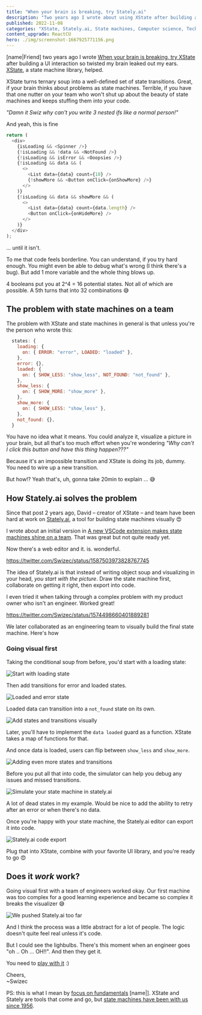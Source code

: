 ```yaml
---
title: "When your brain is breaking, try Stately.ai"
description: "Two years ago I wrote about using XState after building a UI interaction so twisted my brain leaked out my ears. It helped. Now the creators have made something even better – Stately.ai 😍"
published: 2022-11-08
categories: "XState, Stately.ai, State machines, Computer science, Technical, React"
content_upgrade: ReactCU
hero: ./img/screenshot-1667925771156.png
---
```


[name|Friend] two years ago I wrote [When your brain is breaking, try XState](https://swizec.com/blog/when-your-brain-is-breaking-try-xstate/) after building a UI interaction so twisted my brain leaked out my ears. [XState](https://xstate.js.org), a state machine library, helped.

XState turns ternary soup into a well-defined set of state transitions. Great, if your brain thinks about problems as state machines. Terrible, if you have that one nutter on your team who won't shut up about the beauty of state machines and keeps stuffing them into your code.

_"Damn it Swiz why can't you write 3 nested ifs like a normal person!"_

And yeah, this is fine

```javascript
return (
  <div>
    {isLoading && <Spinner />}
    {!isLoading && !data && <NotFound />}
    {!isLoading && isError && <Ooopsies />}
    {!isLoading && data && (
      <>
        <List data={data} count={10} />
        {!showMore && <Button onClick={onShowMore} />}
      </>
    )}
    {!isLoading && data && showMore && (
      <>
        <List data={data} count={data.length} />
        <Button onClick={onHideMore} />
      </>
    )}
  </div>
);
```

... until it isn't.

To me that code feels borderline. You can understand, if you try hard enough. You might even be able to debug what's wrong (I think there's a bug). But add 1 more variable and the whole thing blows up.

4 booleans put you at 2^4 = 16 potential states. Not all of which are possible. A 5th turns that into 32 combinations 😅

## The problem with state machines on a team

The problem with XState and state machines in general is that unless you're the person who wrote this:

```javascript
  states: {
    loading: {
      on: { ERROR: "error", LOADED: "loaded" },
    },
    error: {},
    loaded: {
      on: { SHOW_LESS: "show_less", NOT_FOUND: "not_found" },
    },
    show_less: {
      on: { SHOW_MORE: "show_more" },
    },
    show_more: {
      on: { SHOW_LESS: "show_less" },
    },
    not_found: {},
  }
```

You have no idea what it means. You could analyze it, visualize a picture in your brain, but all that's too much effort when you're wondering _"Why can't I click this button and have this thing happen???"_

Because it's an impossible transition and XState is doing its job, dummy. You need to wire up a new transition.

But how!? Yeah that's, uh, gonna take 20min to explain ... 😅

## How Stately.ai solves the problem

Since that post 2 years ago, David – creator of XState – and team have been hard at work on [Stately.ai](https://stately.ai), a tool for building state machines visually 😍

I wrote about an initial version in [A new VSCode extension makes state machines shine on a team](https://swizec.com/blog/a-new-vscode-extension-makes-state-machines-shine-on-a-team/). That was great but not quite ready yet.

Now there's a web editor and it. is. wonderful.

https://twitter.com/Swizec/status/1587503973828767745

The idea of Stately.ai is that instead of writing object soup and visualizing in your head, _you start with the picture_. Draw the state machine first, collaborate on getting it right, then export into code.

I even tried it when talking through a complex problem with my product owner who isn't an engineer. Worked great!

https://twitter.com/Swizec/status/1574498660401889281

We later collaborated as an engineering team to visually build the final state machine. Here's how

### Going visual first

Taking the conditional soup from before, you'd start with a loading state:

![Start with loading state](./img/Start-with-loading-statef58cbd.png)

Then add transitions for error and loaded states.

![Loaded and error state](./img/Loaded-and-error-state612gig.png)

Loaded data can transition into a `not_found` state on its own.

![Add states and transitions visually](./img/Add-states-and-transitions-visually3f738b.gif)

Later, you'll have to implement the `data loaded` guard as a function. XState takes a map of functions for that.

And once data is loaded, users can flip between `show_less` and `show_more`.

![Adding even more states and transitions](./img/Adding-even-more-states-and-transitions08ch6i.gif)

Before you put all that into code, the simulator can help you debug any issues and missed transitions.

![Simulate your state machine in stately.ai](./img/Simulate-your-state-machine-in-statelyai8g1i16.gif)

A lot of dead states in my example. Would be nice to add the ability to retry after an error or when there's no data.

Once you're happy with your state machine, the Stately.ai editor can export it into code.

![Stately.ai code export](./img/Statelyai-code-exportabceg2.png)

Plug that into XState, combine with your favorite UI library, and you're ready to go 😍

## Does it _work_ work?

Going visual first with a team of engineers worked okay. Our first machine was too complex for a good learning experience and became so complex it breaks the visualizer 😅

![We pushed Stately.ai too far](./img/We-pushed-Statelyai-too-farb4104e.png)

And I think the process was a little abstract for a lot of people. The logic doesn't quite feel real unless it's code.

But I could see the lighbulbs. There's this moment when an engineer goes "oh .. Oh ... OH!!". And then they get it.

You need to [play with it](https://stately.ai) :)

Cheers,<br/>
~Swizec

PS: this is what I mean by [focus on fundamentals](https://swizec.com/blog/reader-question-should-you-learn-the-latest-hotness/) [name|]. XState and Stately are tools that come and go, but [state machines have been with us since 1956](https://en.wikipedia.org/wiki/Moore_machine).
